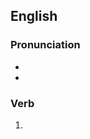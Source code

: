 ==English==

===Pronunciation===
* {{IPA|en|/dɹʌd͡ʒd/}}
* {{rhymes|en|ʌdʒd|s=1}}

===Verb===
{{head|en|verb form}}

# {{en-past of|drudge}}